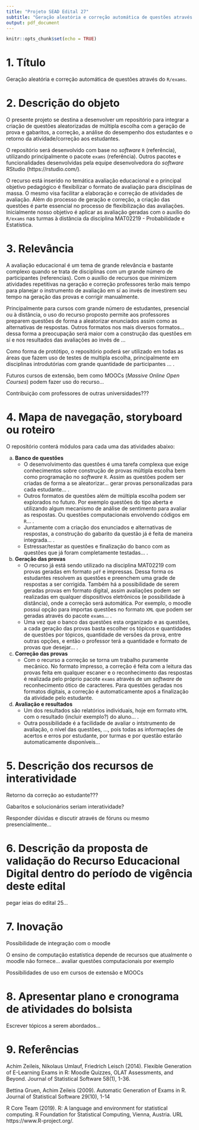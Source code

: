 ```yaml
---
title: "Projeto SEAD Edital 27"
subtitle: "Geração aleatória e correção automática de questões através do `R/exams`"
output: pdf_document
---
```


```r
knitr::opts_chunk$set(echo = TRUE)
```

# 1. Título
Geração aleatória e correção automática de questões através do `R/exams`.


# 2. Descrição do objeto
O presente projeto se destina a desenvolver um repositório para integrar a 
criação de questões aleatorizadas de múltipla escolha com a geração de prova e 
gabaritos, a correção, a análise do desempenho dos estudantes e o retorno da 
atividade/correção aos estudantes.   

O repositório será desenvolvido com base no *software* `R` (referência), 
utilizando principalmente o pacote `exams` (referência). Outros pacotes e 
funcionalidades desenvolvidas pela equipe desenvolvedora do *software* RStudio 
(https://rstudio.com/).

O recurso está inserido no temática avaliação educacional e o principal 
objetivo pedagógico é flexibilizar o formato de avaliação para disciplinas 
de massa. O mesmo visa facilitar a elaboração e correção de atividades 
de avaliação. Além do processo de geração e correção, a criação das questões é parte essencial no processo de flexibilização das avaliações. Inicialmente nosso objetivo é aplicar as avaliação geradas com o auxílio do `R/exams` nas turmas à distância da disciplina MAT02219 - Probabilidade e Estatística.


# 3. Relevância
A avaliação educacional é um tema de grande relevância e bastante complexo 
quando se trata de disciplinas com um grande número de participantes 
(referencias). Com o auxílio de recursos que minimizem atividades repetitivas na geração e correção professores 
terão mais tempo para planejar o instrumento de avaliação em sí ao invés de 
investirem seu tempo na geração das provas e corrigir manualmente.

Principalmente para cursos com grande número de estudantes, presencial ou à 
distância, o uso do recurso proposto permite aos professores preparem questões 
de forma a aleatorizar enunciados assim como as alternativas de respostas. Outros formatos nos mais diversos 
formatos... dessa forma a preocupação será maior com a construção das questões em sí e nos 
resultados das avaliações
ao invés de ...   

Como forma de protótipo, o repositório poderá ser utilizado em todas as áreas que 
fazem uso de testes de multipla escolha, principalmente em disciplinas introdutórias 
com grande quantidade de participantes ... .  

Futuros cursos de extensão, bem como MOOCs (*Massive Online Open Courses*) podem fazer 
uso do recurso...  

Contribuição com professores de outras universidades???

# 4. Mapa de navegação, storyboard ou roteiro
O repositório conterá módulos para cada uma das atividades abaixo:

a. **Banco de questões**  
    + O desenvolvimento das questões é uma tarefa complexa que exige conhecimentos sobre construção de provas múltipla escolha bem como programação no *software* `R`. Assim as questões podem ser criadas de forma a se aleatorizar... gerar provas personalizadas para cada estudante... .
    + Outros formatos de questões além de múltipla escolha podem ser explorados no futuro. Por exemplo questões do tipo aberta e utilizando algum mecanismo de análise de sentimento para avaliar as respostas. Ou questões computacionais envolvendo códigos em `R`... .
    + Juntamente  com a criação dos enunciados e alternativas de respostas, a construção do gabarito da questão já é feita de maneira integrada... .
    + Estressar/testar as questões e finalização do banco com as questões que já foram completamente testadas... .


b. **Geração das provas**  
    + O recurso já está sendo utilizado na disciplina MAT02219 com provas geradas em formato `pdf` e impressas. Dessa forma os estudantes resolvem as questões e preenchem uma grade de respostas a ser corrigida. Também há a possibilidade de serem geradas provas em formato digital, assim avaliações podem ser realizadas em qualquer dispositivos eletrônicos (e possibilidade  à distância), onde a correção será automática. Por exemplo, o moodle possui opção para importas questões no formato `XML` que podem ser geradas através do pacote `exams`... .
    + Uma vez que o banco das questões esta organizado e as questões, a cada geração das provas basta escolher os tópicos e quantidades de questões por tópicos, quantidade de versões da prova, entre outras opções, e então o professor terá a quantidade e formato de provas que desejar... .  


c. **Correção das provas** 
    + Com o recurso a correção se torna um trabalho puramente mecânico. No formato impresso, a correção é feita com a leitura das provas feita em qualquer escaner e o reconhecimento das respostas é realizada pelo próprio pacote `exams` através de um *software* de reconhecimento ótico de caracteres. Para questões geradas nos formatos digitais, a correção é automaticamente apoś a finalização da atividade pelo estudante.  


d. **Avaliação e resultados**  
    + Um dos resultados são relatórios individuais, hoje em formato `HTML` com o resultado (incluir exemplo?) do aluno... .
    + Outra possibilidade é a facilidade de avaliar o intstrumento de avaliação, o nível das questões, ..., pois todas as informações de acertos e erros por estudante, por turmas e por questão estarão automaticamente disponíveis...  



# 5. Descrição dos recursos de interatividade
Retorno da correção ao estudante???  

Gabaritos e solucionários seriam interatividade? 

Responder dúvidas e discutir através de fóruns ou mesmo presencialmente...


# 6. Descrição da proposta de validação do Recurso Educacional Digital dentro do período de vigência deste edital
pegar ieias do edital 25... 



# 7. Inovação
Possibilidade de integração com o moodle  

O ensino de computação estatística depende de recursos que atualmente o moodle não fornece... avaliar questões computacionais por exemplo 

Possibilidades de uso em cursos de extensão e MOOCs  




# 8. Apresentar plano e cronograma de atividades do bolsista 
Escrever tópicos a serem abordados...  


# 9. Referências
Achim Zeileis, Nikolaus Umlauf, Friedrich Leisch (2014). Flexible Generation of E-Learning Exams in R: Moodle Quizzes, OLAT Assessments, and Beyond. Journal of Statistical Software 58(1), 1-36.


Bettina Gruen, Achim Zeileis (2009). Automatic Generation of Exams in R. Journal of Statistical Software 29(10), 1-14


R Core Team (2019). R: A language and environment for statistical computing. R Foundation for
  Statistical Computing, Vienna, Austria. URL https://www.R-project.org/.
  
  

